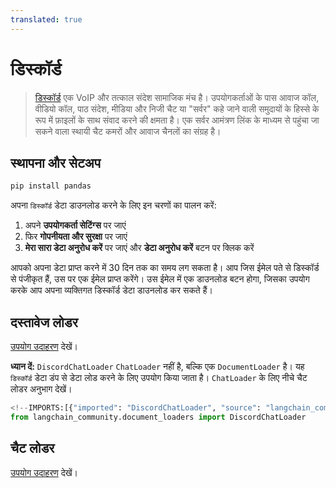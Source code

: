 ```yaml
---
translated: true
---
```


# डिस्कॉर्ड

>[डिस्कॉर्ड](https://discord.com/) एक VoIP और तत्काल संदेश सामाजिक मंच है। उपयोगकर्ताओं के पास आवाज कॉल, वीडियो कॉल, पाठ संदेश, मीडिया और निजी चैट या "सर्वर" कहे जाने वाली समुदायों के हिस्से के रूप में फ़ाइलों के साथ संवाद करने की क्षमता है। एक सर्वर आमंत्रण लिंक के माध्यम से पहुंचा जा सकने वाला स्थायी चैट कमरों और आवाज चैनलों का संग्रह है।

## स्थापना और सेटअप

```bash
pip install pandas
```

अपना `डिस्कॉर्ड` डेटा डाउनलोड करने के लिए इन चरणों का पालन करें:

1. अपने **उपयोगकर्ता सेटिंग्स** पर जाएं
2. फिर **गोपनीयता और सुरक्षा** पर जाएं
3. **मेरा सारा डेटा अनुरोध करें** पर जाएं और **डेटा अनुरोध करें** बटन पर क्लिक करें

आपको अपना डेटा प्राप्त करने में 30 दिन तक का समय लग सकता है। आप जिस ईमेल पते से डिस्कॉर्ड से पंजीकृत हैं, उस पर एक ईमेल प्राप्त करेंगे। उस ईमेल में एक डाउनलोड बटन होगा, जिसका उपयोग करके आप अपना व्यक्तिगत डिस्कॉर्ड डेटा डाउनलोड कर सकते हैं।

## दस्तावेज लोडर

[उपयोग उदाहरण](/docs/integrations/document_loaders/discord) देखें।

**ध्यान दें:** `DiscordChatLoader` `ChatLoader` नहीं है, बल्कि एक `DocumentLoader` है।
यह `डिस्कॉर्ड` डेटा डंप से डेटा लोड करने के लिए उपयोग किया जाता है।
`ChatLoader` के लिए नीचे चैट लोडर अनुभाग देखें।

```python
<!--IMPORTS:[{"imported": "DiscordChatLoader", "source": "langchain_community.document_loaders", "docs": "https://api.python.langchain.com/en/latest/document_loaders/langchain_community.document_loaders.discord.DiscordChatLoader.html", "title": "Discord"}]-->
from langchain_community.document_loaders import DiscordChatLoader
```

## चैट लोडर

[उपयोग उदाहरण](/docs/integrations/chat_loaders/discord) देखें।
